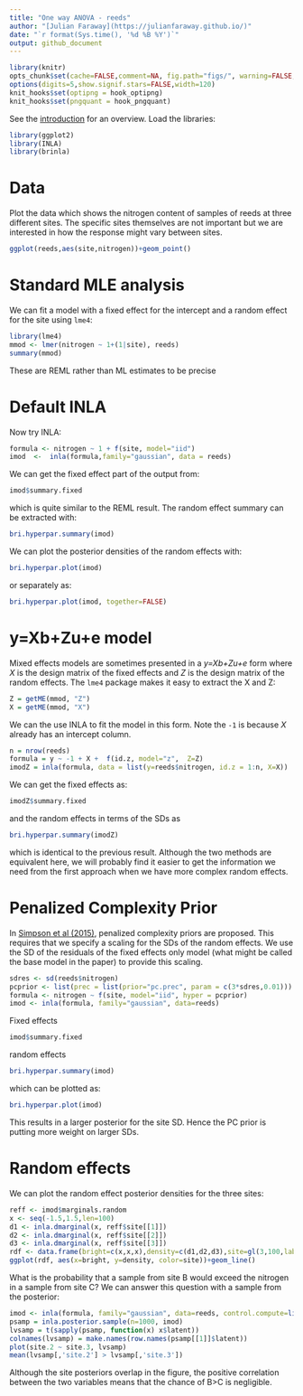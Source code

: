 ```yaml
---
title: "One way ANOVA - reeds"
author: "[Julian Faraway](https://julianfaraway.github.io/)"
date: "`r format(Sys.time(), '%d %B %Y')`"
output: github_document
---
```


```r
library(knitr)
opts_chunk$set(cache=FALSE,comment=NA, fig.path="figs/", warning=FALSE, message=FALSE, optipng='-o7', pngquant='--speed=1 --quality=0-50')
options(digits=5,show.signif.stars=FALSE,width=120)
knit_hooks$set(optipng = hook_optipng)
knit_hooks$set(pngquant = hook_pngquant)
```

See the [introduction](index.md) for an overview.
Load the libraries:

```r
library(ggplot2)
library(INLA)
library(brinla)
```

# Data

Plot the data which shows the nitrogen content of samples of reeds at three different sites. The specific sites
themselves are not important but we are interested in how the response might vary between sites.

```r
ggplot(reeds,aes(site,nitrogen))+geom_point()
```

# Standard MLE analysis

We can fit a model with a fixed effect for the intercept and a random effect for the site using `lme4`:

```r
library(lme4)
mmod <- lmer(nitrogen ~ 1+(1|site), reeds)
summary(mmod)
```

These are REML rather than ML estimates to be precise

# Default INLA

Now try INLA:

```r
formula <- nitrogen ~ 1 + f(site, model="iid")
imod  <-  inla(formula,family="gaussian", data = reeds)
```

We can get the fixed effect part of the output from:

```r
imod$summary.fixed
```

which is quite similar to the REML result. The random effect summary can be
extracted with:


```r
bri.hyperpar.summary(imod)
```

We can plot the posterior densities of the random effects with:

```r
bri.hyperpar.plot(imod)
```

or separately as:

```r
bri.hyperpar.plot(imod, together=FALSE)
```

# y=Xb+Zu+e model

Mixed effects models are sometimes presented in a *y=Xb+Zu+e* form where *X* is the design matrix of
the fixed effects and *Z* is the design matrix of the random effects. The `lme4` package makes it easy
to extract the X and Z:

```r
Z = getME(mmod, "Z")
X = getME(mmod, "X")
```

We can the use INLA to fit the model in this form. Note the `-1` is because *X* already has
an intercept column.

```r
n = nrow(reeds)
formula = y ~ -1 + X +  f(id.z, model="z",  Z=Z)
imodZ = inla(formula, data = list(y=reeds$nitrogen, id.z = 1:n, X=X))
```

We can get the fixed effects as:

```r
imodZ$summary.fixed
```

and the random effects in terms of the SDs as

```r
bri.hyperpar.summary(imodZ)
```

which is identical to the previous result. Although the two methods are equivalent here, we will probably
find it easier to get the information we need from the first approach when we have more complex random
effects.


# Penalized Complexity Prior

In [Simpson et al (2015)](http://arxiv.org/abs/1403.4630v3), penalized complexity priors are proposed. This
requires that we specify a scaling for the SDs of the random effects. We use the SD of the residuals
of the fixed effects only model (what might be called the base model in the paper) to provide this scaling.

```r
sdres <- sd(reeds$nitrogen)
pcprior <- list(prec = list(prior="pc.prec", param = c(3*sdres,0.01)))
formula <- nitrogen ~ f(site, model="iid", hyper = pcprior)
imod <- inla(formula, family="gaussian", data=reeds)
```

Fixed effects

```r
imod$summary.fixed
```

random effects

```r
bri.hyperpar.summary(imod)
```

which can be plotted as:

```r
bri.hyperpar.plot(imod)
```

This results in a larger posterior for the site SD. Hence the PC prior is putting more weight on larger SDs.

# Random effects

We can plot the random effect posterior densities for the three sites:

```r
reff <- imod$marginals.random
x <- seq(-1.5,1.5,len=100)
d1 <- inla.dmarginal(x, reff$site[[1]])
d2 <- inla.dmarginal(x, reff$site[[2]])
d3 <- inla.dmarginal(x, reff$site[[3]])
rdf <- data.frame(bright=c(x,x,x),density=c(d1,d2,d3),site=gl(3,100,labels=LETTERS[1:3]))
ggplot(rdf, aes(x=bright, y=density, color=site))+geom_line()
```

What is the probability that a sample from site B would exceed the nitrogen in a sample from 
site C? We can answer this question with a sample from the posterior:

```r
imod <- inla(formula, family="gaussian", data=reeds, control.compute=list(config = TRUE))
psamp = inla.posterior.sample(n=1000, imod)
lvsamp = t(sapply(psamp, function(x) x$latent))
colnames(lvsamp) = make.names(row.names(psamp[[1]]$latent))
plot(site.2 ~ site.3, lvsamp)
mean(lvsamp[,'site.2'] > lvsamp[,'site.3'])
```

Although the site posteriors overlap in the figure, the positive correlation between the two
variables means that the chance of B>C is negligible.






